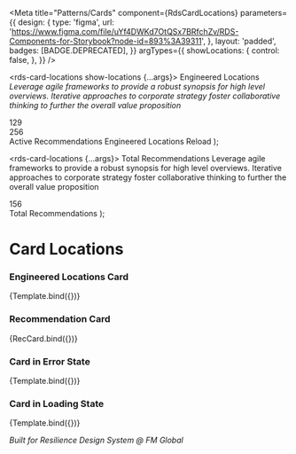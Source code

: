 
<Meta
  title="Patterns/Cards"
  component={RdsCardLocations}
  parameters={{
    design: {
      type: 'figma',
      url: 'https://www.figma.com/file/uYf4DWKd7OtQSx7BRfchZv/RDS-Components-for-Storybook?node-id=893%3A39311',
    },
    layout: 'padded',
    badges: [BADGE.DEPRECATED],
  }}
  argTypes={{
    showLocations: {
      control: false,
    },
  }}
/>

  <rds-card-locations show-locations {...args}>
    <rds-headline level={3} slot="title" spacing="none">
      Engineered Locations
    </rds-headline>
    <rds-text size="sm" slot="description" spacing="none">
      <i>
        Leverage agile frameworks to provide a robust synopsis for high level overviews. Iterative approaches to corporate strategy foster collaborative thinking to further the
        overall value proposition
      </i>
    </rds-text>
    <div slot="locations">129</div>
    <rds-icon icon="rds-question-circle" slot="location-info"></rds-icon>
    <div slot="recommendations">256</div>
    <rds-icon icon="rds-question-circle" slot="recommendations-info"></rds-icon>
    <rds-text slot="recommendations-label" weight="semibold" type="inline">
      Active Recommendations
    </rds-text>
    <rds-text slot="locations-label" weight="semibold" type="inline">
      Engineered Locations
    </rds-text>
    <rds-button size="sm" slot="error-action">
      <rds-icon slot="start" icon="rds-undo" />
      Reload
    </rds-button>
  </rds-card-locations>
);

  <rds-card-locations {...args}>
    <rds-headline level={3} slot="title">
      Total Recommendations
    </rds-headline>
    <rds-text size="sm" slot="description">
      Leverage agile frameworks to provide a robust synopsis for high level overviews. Iterative approaches to corporate strategy foster collaborative thinking to further the
      overall value proposition
    </rds-text>
    <div slot="recommendations">156</div>
    <rds-text slot="recommendations-label" weight="semibold">
      Total Recommendations
    </rds-text>
  </rds-card-locations>
);

# Card Locations

### Engineered Locations Card

<Canvas>
  <Story name="Engineered Locations Card">{Template.bind({})}</Story>
</Canvas>

### Recommendation Card

<Canvas>
  <Story name="Recommendation Card">{RecCard.bind({})}</Story>
</Canvas>

### Card in Error State

<Canvas>
  <Story
    name="Card in Error State"
    args={{
      error: true,
    }}
  >
    {Template.bind({})}
  </Story>
</Canvas>

### Card in Loading State

<Canvas>
  <Story
    name="Card in Loading State"
    args={{
      loading: true,
    }}
  >
    {Template.bind({})}
  </Story>
</Canvas>

_Built for Resilience Design System @ FM Global_
